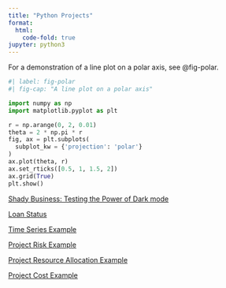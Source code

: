 ```yaml
---
title: "Python Projects"
format:
  html:
    code-fold: true
jupyter: python3
---
```


For a demonstration of a line plot on a polar axis, see @fig-polar.

```python
#| label: fig-polar
#| fig-cap: "A line plot on a polar axis"

import numpy as np
import matplotlib.pyplot as plt

r = np.arange(0, 2, 0.01)
theta = 2 * np.pi * r
fig, ax = plt.subplots(
  subplot_kw = {'projection': 'polar'} 
)
ax.plot(theta, r)
ax.set_rticks([0.5, 1, 1.5, 2])
ax.grid(True)
plt.show()
```

[Shady Business: Testing the Power of Dark mode](/python/abTest.qmd)

[Loan Status](/python/Credit.qmd)

[Time Series Example](/python/Time_Series.qmd)

[Project Risk Example](/python/Project_Risk.qmd)

[Project Resource Allocation Example](/python/Project_Resource.qmd)

[Project Cost Example](/python/Project_Cost.qmd)